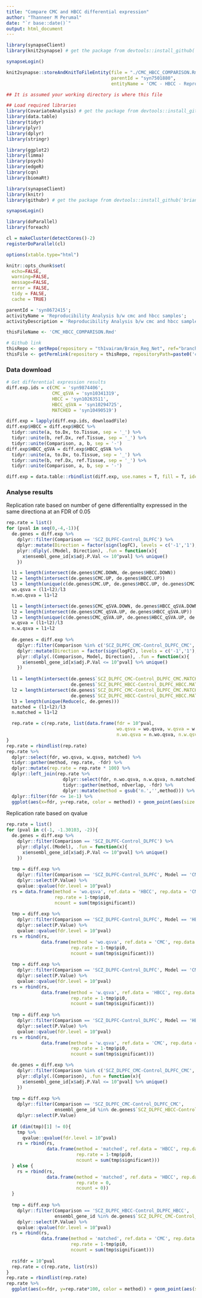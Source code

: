 ```yaml
---
title: "Compare CMC and HBCC differential expression"
author: "Thanneer M Perumal"
date: "`r base::date()`"
output: html_document
---
```

```r
library(synapseClient)
library(knit2synapse) # get the package from devtools::install_github('Sage-Bionetworks/knit2synapse')

synapseLogin()

knit2synapse::storeAndKnitToFileEntity(file = "./CMC_HBCC_COMPARISON.Rmd",
                                       parentId = "syn7501880",
                                       entityName = 'CMC - HBCC - Reproducibility Analysis')
```

```r
## It is assumed your working directory is where this file

## Load required libraries
library(CovariateAnalysis) # get the package from devtools::install_github('th1vairam/CovariateAnalysis@dev')
library(data.table)
library(tidyr)
library(plyr)
library(dplyr)
library(stringr)

library(ggplot2)
library(limma)
library(psych)
library(edgeR)
library(cqn)
library(biomaRt)

library(synapseClient)
library(knitr)
library(githubr) # get the package from devtools::install_github('brian-bot/githubr')

synapseLogin()

library(doParallel)
library(foreach)

cl = makeCluster(detectCores()-2)
registerDoParallel(cl)

options(xtable.type="html")

knitr::opts_chunk$set(
  echo=FALSE,
  warning=FALSE,
  message=FALSE,
  error = FALSE,
  tidy = FALSE,
  cache = TRUE)
```

```r
parentId = 'syn8672415';
activityName = 'Reproducibility Analysis b/w cmc and hbcc samples';
activityDescription = 'Reproducibility Analysis b/w cmc and hbcc samples';

thisFileName <- 'CMC_HBCC_COMPARISON.Rmd'

# Github link
thisRepo <- getRepo(repository = "th1vairam/Brain_Reg_Net", ref="branch", refName='CMC')
thisFile <- getPermlink(repository = thisRepo, repositoryPath=paste0('code/Rmd/',thisFileName))
```

### Data download
```r
# Get differential expression results
diff.exp.ids = c(CMC = 'syn9874406',
                 CMC_qSVA = 'syn10341319',
                 HBCC = 'syn10263511',
                 HBCC_qSVA = 'syn10294725',
                 MATCHED = 'syn10490519')

diff.exp = lapply(diff.exp.ids, downloadFile) 
diff.exp$HBCC = diff.exp$HBCC %>%
  tidyr::unite(a, to.Dx, to.Tissue, sep = '_') %>%
  tidyr::unite(b, ref.Dx, ref.Tissue, sep = '_') %>%
  tidyr::unite(Comparison, a, b, sep = '-')
diff.exp$HBCC_qSVA = diff.exp$HBCC_qSVA %>%
  tidyr::unite(a, to.Dx, to.Tissue, sep = '_') %>%
  tidyr::unite(b, ref.Dx, ref.Tissue, sep = '_') %>%
  tidyr::unite(Comparison, a, b, sep = '-')

diff.exp = data.table::rbindlist(diff.exp, use.names = T, fill = T, idcol = 'Model')
```

### Analyse results
Replication rate based on number of gene differentiallty expressed in the same directiona at an FDR of 0.05
```r
rep.rate = list()
for (pval in seq(0,-4,-1)){
  de.genes = diff.exp %>%
    dplyr::filter(Comparison == 'SCZ_DLPFC-Control_DLPFC') %>%
    dplyr::mutate(Direction = factor(sign(logFC), levels = c('-1','1'), labels = c('-1' = 'DOWN','1' = 'UP'))) %>%
    plyr::dlply(.(Model, Direction), .fun = function(x){
      x$ensembl_gene_id[x$adj.P.Val <= 10^pval] %>% unique()
    })

  l1 = length(intersect(de.genes$CMC.DOWN, de.genes$HBCC.DOWN))
  l2 = length(intersect(de.genes$CMC.UP, de.genes$HBCC.UP))
  l3 = length(unique(c(de.genes$CMC.UP, de.genes$HBCC.UP, de.genes$CMC.DOWN, de.genes$HBCC.DOWN)))
  wo.qsva = (l1+l2)/l3
  n.wo.qsva = l1+l2

  l1 = length(intersect(de.genes$CMC_qSVA.DOWN, de.genes$HBCC_qSVA.DOWN))
  l2 = length(intersect(de.genes$CMC_qSVA.UP, de.genes$HBCC_qSVA.UP))
  l3 = length(unique(c(de.genes$CMC_qSVA.UP, de.genes$HBCC_qSVA.UP, de.genes$CMC_qSVA.DOWN, de.genes$HBCC_qSVA.DOWN)))
  w.qsva = (l1+l2)/l3
  n.w.qsva = l1+l2
  
  de.genes = diff.exp %>%
    dplyr::filter(Comparison %in% c('SCZ_DLPFC_CMC-Control_DLPFC_CMC', 'SCZ_DLPFC_HBCC-Control_DLPFC_HBCC')) %>%
    dplyr::mutate(Direction = factor(sign(logFC), levels = c('-1','1'), labels = c('-1' = 'DOWN','1' = 'UP'))) %>%
    plyr::dlply(.(Comparison, Model, Direction), .fun = function(x){
      x$ensembl_gene_id[x$adj.P.Val <= 10^pval] %>% unique()
    })
  
  l1 = length(intersect(de.genes$`SCZ_DLPFC_CMC-Control_DLPFC_CMC.MATCHED.DOWN`,
                        de.genes$`SCZ_DLPFC_HBCC-Control_DLPFC_HBCC.MATCHED.DOWN`))
  l2 = length(intersect(de.genes$`SCZ_DLPFC_CMC-Control_DLPFC_CMC.MATCHED.UP`, 
                        de.genes$`SCZ_DLPFC_HBCC-Control_DLPFC_HBCC.MATCHED.UP`))
  l3 = length(unique(Reduce(c, de.genes)))
  matched = (l1+l2)/l3
  n.matched = l1+l2

  rep.rate = c(rep.rate, list(data.frame(fdr = 10^pval, 
                                         wo.qsva = wo.qsva, w.qsva = w.qsva, matched = matched,
                                         n.wo.qsva = n.wo.qsva, n.w.qsva = n.w.qsva, n.matched = n.matched)))
}
rep.rate = rbindlist(rep.rate)
rep.rate %>%
  dplyr::select(fdr, wo.qsva, w.qsva, matched) %>%
  tidyr::gather(method, rep.rate, -fdr) %>%
  dplyr::mutate(rep.rate = rep.rate * 100) %>%
  dplyr::left_join(rep.rate %>%
                     dplyr::select(fdr, n.wo.qsva, n.w.qsva, n.matched) %>%
                     tidyr::gather(method, nOverlap, -fdr) %>%
                     dplyr::mutate(method = gsub('n.','',method))) %>%
  dplyr::filter(fdr <= 1e-1) %>%
  ggplot(aes(x=fdr, y=rep.rate, color = method)) + geom_point(aes(size = nOverlap)) + geom_line() + scale_x_log10() + xlab('FDR') + ylab('Replication Rate (%)') + ggtitle('CMC - HBCC - DLPFC')
```
Replication rate based on qvalue
```r
rep.rate = list()
for (pval in c(-1, -1.30103, -2)){
  de.genes = diff.exp %>%
    dplyr::filter(Comparison == 'SCZ_DLPFC-Control_DLPFC') %>%
    plyr::dlply(.(Model), .fun = function(x){
      x$ensembl_gene_id[x$adj.P.Val <= 10^pval] %>% unique()
    })
  
  tmp = diff.exp %>%
    dplyr::filter(Comparison == 'SCZ_DLPFC-Control_DLPFC', Model == 'CMC', ensembl_gene_id %in% de.genes$HBCC) %>%
    dplyr::select(P.Value) %>%
    qvalue::qvalue(fdr.level = 10^pval)
  rs = data.frame(method = 'wo.qsva', ref.data = 'HBCC', rep.data = 'CMC',
                  rep.rate = 1-tmp$pi0, 
                  ncount = sum(tmp$significant))
  
  tmp = diff.exp %>%
    dplyr::filter(Comparison == 'SCZ_DLPFC-Control_DLPFC', Model == 'HBCC', ensembl_gene_id %in% de.genes$CMC) %>%
    dplyr::select(P.Value) %>%
    qvalue::qvalue(fdr.level = 10^pval)
  rs = rbind(rs,
             data.frame(method = 'wo.qsva', ref.data = 'CMC', rep.data = 'HBCC',
                        rep.rate = 1-tmp$pi0, 
                        ncount = sum(tmp$significant)))
  
  tmp = diff.exp %>%
    dplyr::filter(Comparison == 'SCZ_DLPFC-Control_DLPFC', Model == 'CMC_qSVA', ensembl_gene_id %in% de.genes$HBCC_qSVA) %>%
    dplyr::select(P.Value) %>%
    qvalue::qvalue(fdr.level = 10^pval)
  rs = rbind(rs,
             data.frame(method = 'w.qsva', ref.data = 'HBCC', rep.data = 'CMC',
                        rep.rate = 1-tmp$pi0, 
                        ncount = sum(tmp$significant)))
  
  tmp = diff.exp %>%
    dplyr::filter(Comparison == 'SCZ_DLPFC-Control_DLPFC', Model == 'HBCC_qSVA', ensembl_gene_id %in% de.genes$CMC_qSVA) %>%
    dplyr::select(P.Value) %>%
    qvalue::qvalue(fdr.level = 10^pval)
  rs = rbind(rs,
             data.frame(method = 'w.qsva', ref.data = 'CMC', rep.data = 'HBCC',
                        rep.rate = 1-tmp$pi0, 
                        ncount = sum(tmp$significant)))

  de.genes = diff.exp %>%
    dplyr::filter(Comparison %in% c('SCZ_DLPFC_CMC-Control_DLPFC_CMC', 'SCZ_DLPFC_HBCC-Control_DLPFC_HBCC')) %>%
    plyr::dlply(.(Comparison), .fun = function(x){
      x$ensembl_gene_id[x$adj.P.Val <= 10^pval] %>% unique()
    })
  
  tmp = diff.exp %>%
    dplyr::filter(Comparison == 'SCZ_DLPFC_CMC-Control_DLPFC_CMC', 
                  ensembl_gene_id %in% de.genes$`SCZ_DLPFC_HBCC-Control_DLPFC_HBCC`) %>%
    dplyr::select(P.Value)
  
  if (dim(tmp)[1] != 0){
    tmp %>%
      qvalue::qvalue(fdr.level = 10^pval)
    rs = rbind(rs,
               data.frame(method = 'matched', ref.data = 'HBCC', rep.data = 'CMC',
                          rep.rate = 1-tmp$pi0, 
                          ncount = sum(tmp$significant)))
  } else {
    rs = rbind(rs,
               data.frame(method = 'matched', ref.data = 'HBCC', rep.data = 'CMC',
                          rep.rate = 0, 
                          ncount = 0))
  }
  
  tmp = diff.exp %>%
    dplyr::filter(Comparison == 'SCZ_DLPFC_HBCC-Control_DLPFC_HBCC', 
                  ensembl_gene_id %in% de.genes$`SCZ_DLPFC_CMC-Control_DLPFC_CMC`) %>%
    dplyr::select(P.Value) %>%
    qvalue::qvalue(fdr.level = 10^pval)
  rs = rbind(rs,
             data.frame(method = 'matched', ref.data = 'CMC', rep.data = 'HBCC',
                        rep.rate = 1-tmp$pi0, 
                        ncount = sum(tmp$significant)))
  
  rs$fdr = 10^pval
  rep.rate = c(rep.rate, list(rs))
}
rep.rate = rbindlist(rep.rate)
rep.rate %>%
  ggplot(aes(x=fdr, y=rep.rate*100, color = method)) + geom_point(aes(size = ncount)) + geom_line() + scale_x_log10() + xlab('FDR') + ylab('Replication Rate (%)') + facet_grid(rep.data~., scales = 'free_y')
```